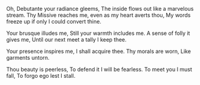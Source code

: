 Oh, Debutante your radiance gleems,
The inside flows out like a marvelous stream.
Thy Missive reaches me, even as my heart averts thou,
My words freeze up if only I could convert thine.

Your brusque illudes me,
Still your warmth includes me.
A sense of folly it gives me,
Until our next meet a tally I keep thee.

Your presence inspires me,
I shall acquire thee.
Thy morals are worn,
Like garments untorn.

Thou beauty is peerless,
To defend it I will be fearless.
To meet you I must fall,
To forgo ego lest I stall.